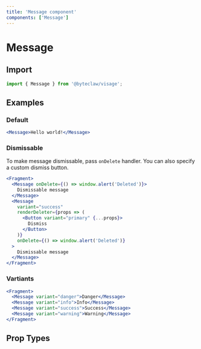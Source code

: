 ```yaml
---
title: 'Message component'
components: ['Message']
---
```


# Message

## Import

```js transpile=false
import { Message } from '@byteclaw/visage';
```

## Examples

### Default

```jsx live=true
<Message>Hello world!</Message>
```

### Dismissable

To make message dismissable, pass `onDelete` handler. You can also specify a custom dismiss button.

```jsx live=true
<Fragment>
  <Message onDelete={() => window.alert('Deleted')}>
    Dismissable message
  </Message>
  <Message
    variant="success"
    renderDeleter={props => (
      <Button variant="primary" {...props}>
        Dismiss
      </Button>
    )}
    onDelete={() => window.alert('Deleted')}
  >
    Dismissable message
  </Message>
</Fragment>
```

### Vartiants

```jsx live=true
<Fragment>
  <Message variant="danger">Danger</Message>
  <Message variant="info">Info</Message>
  <Message variant="success">Success</Message>
  <Message variant="warning">Warning</Message>
</Fragment>
```

## Prop Types

<PropTypes component="Message" />
